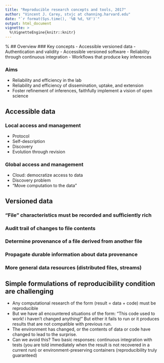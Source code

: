 ```yaml
---
title: "Reproducible research concepts and tools, 2017"
author: "Vincent J. Carey, stvjc at channing.harvard.edu"
date: "`r format(Sys.time(), '%B %d, %Y')`"
output: html_document
vignette: >
  %\VignetteEngine{knitr::knitr}
---
```

%\VignetteIndexEntry{Repr notes}
## Overview
### Key concepts
- Accessible versioned data
    - Authentication and validity
- Accessible versioned software
    - Reliability through continuous integration
- Workflows that produce key inferences

### Aims
- Reliability and efficiency in the lab
- Reliability and efficiency of dissemination, uptake, and extension
- Foster refinement of inferences, faithfully implement a vision of open science

## Accessible data
### Local access and management
- Protocol
- Self-description
- Discovery
- Evolution through revision

### Global access and management
- Cloud: democratize access to data
- Discovery problem
- "Move computation to the data"

## Versioned data
### "File" characteristics must be recorded and sufficiently rich
### Audit trail of changes to file contents
### Determine provenance of a file derived from another file
### Propagate durable information about data provenance
### More general data resources (distributed files, streams)

## Simple formulations of reproducibility condition are challenging
- Any computational research of the form (result = data + code) must
be reproducible
- But we have all encountered situations of the form: "This code used
to work!  i haven't changed anything!"  But either it fails to run or
it produces results that are not compatible with previous run.
- The environment has changed, or the contents of data or code have changed
to lead to the surprise.
- Can we avoid this?  Two basic responses: continuous integration with tests (you are told
immediately when the result is not recovered in a current run) or environment-preserving
containers (reproducibility truly guaranteed)

